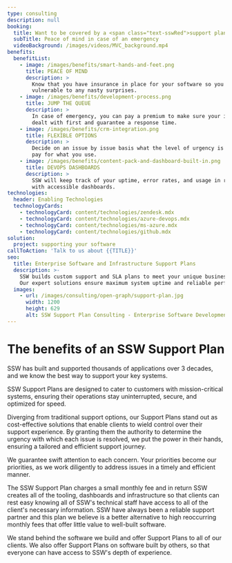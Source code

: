 ```yaml
---
type: consulting
description: null
booking:
  title: Want to be covered by a <span class="text-sswRed">support plan</span>?
  subTitle: Peace of mind in case of an emergency
  videoBackground: /images/videos/MVC_background.mp4
benefits:
  benefitList:
    - image: /images/benefits/smart-hands-and-feet.png
      title: PEACE OF MIND
      description: >
        Know that you have insurance in place for your software so you aren't 
        vulnerable to any nasty surprises.
    - image: /images/benefits/development-process.png
      title: JUMP THE QUEUE
      description: >
        In case of emergency, you can pay a premium to make sure your issue is 
        dealt with first and guarantee a response time.
    - image: /images/benefits/crm-integration.png
      title: FLEXIBLE OPTIONS
      description: >
        Decide on an issue by issue basis what the level of urgency is and only 
        pay for what you use.
    - image: /images/benefits/content-pack-and-dashboard-built-in.png
      title: DEVOPS DASHBOARDS
      description: >
        SSW will keep track of your uptime, error rates, and usage in real time 
        with accessible dashboards.
technologies:
  header: Enabling Technologies
  technologyCards:
    - technologyCard: content/technologies/zendesk.mdx
    - technologyCard: content/technologies/azure-devops.mdx
    - technologyCard: content/technologies/ms-azure.mdx
    - technologyCard: content/technologies/github.mdx
solution:
  project: supporting your software
callToAction: 'Talk to us about {{TITLE}}'
seo:
  title: Enterprise Software and Infrastructure Support Plans
  description: >-
    SSW builds custom support and SLA plans to meet your unique business needs.
    Our expert solutions ensure maximum system uptime and reliable performance.
  images:
    - url: /images/consulting/open-graph/support-plan.jpg
      width: 1200
      height: 629
      alt: SSW Support Plan Consulting - Enterprise Software Development
---
```


# The benefits of an **SSW Support Plan**

SSW has built and supported thousands of applications over 3 decades, and we
know the best way to support your key systems.

<VideoEmbed url="https://www.youtube.com/watch?v=35vWStpYIY0" />

SSW Support Plans are designed to cater to customers with mission-critical systems, ensuring their operations stay uninterrupted, secure, and optimized for speed. 

Diverging from traditional support options, our Support Plans stand out as cost-effective solutions that enable clients to wield control over their support experience. By granting them the authority to determine the urgency with which each issue is resolved, we put the power in their hands, ensuring a tailored and efficient support journey.

We guarantee swift attention to each concern.  Your priorities become our priorities, as we work diligently to address issues in a timely and efficient manner.

The SSW Support Plan charges a small monthly fee and in return SSW creates all
of the tooling, dashboards and infrastructure so that clients can rest easy
knowing all of SSW's technical staff have access to all of the client's
necessary information. SSW have always been a reliable support partner and
this plan we believe is a better alternative to high reoccurring monthly fees
that offer little value to well-built software.

We stand behind the software we build and offer Support Plans to all of our
clients. We also offer Support Plans on software built by others, so that
everyone can have access to SSW's depth of experience.
